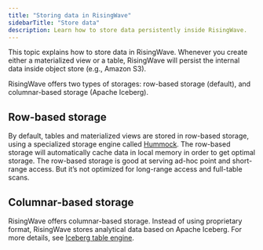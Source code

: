 ```yaml
---
title: "Storing data in RisingWave"
sidebarTitle: "Store data"
description: Learn how to store data persistently inside RisingWave.
---
```


This topic explains how to store data in RisingWave. Whenever you create either a materialized view or a table, RisingWave will persist the internal data inside object store (e.g., Amazon S3).

RisingWave offers two types of storages: row-based storage (default), and columnar-based storage (Apache Iceberg).

## Row-based storage

By default, tables and materialized views are stored in row-based storage, using a specialized storage engine called [Hummock](https://risingwave.com/blog/hummock-a-storage-engine-designed-for-stream-processing/). The row-based storage will automatically cache data in local memory in order to get optimal storage. The row-based storage is good at serving ad-hoc point and short-range access. But it’s not optimized for long-range access and full-table scans.

## Columnar-based storage

RisingWave offers columnar-based storage. Instead of using proprietary format, RisingWave stores analytical data based on Apache Iceberg. For more details, see [Iceberg table engine](/iceberg/iceberg-table-engine).